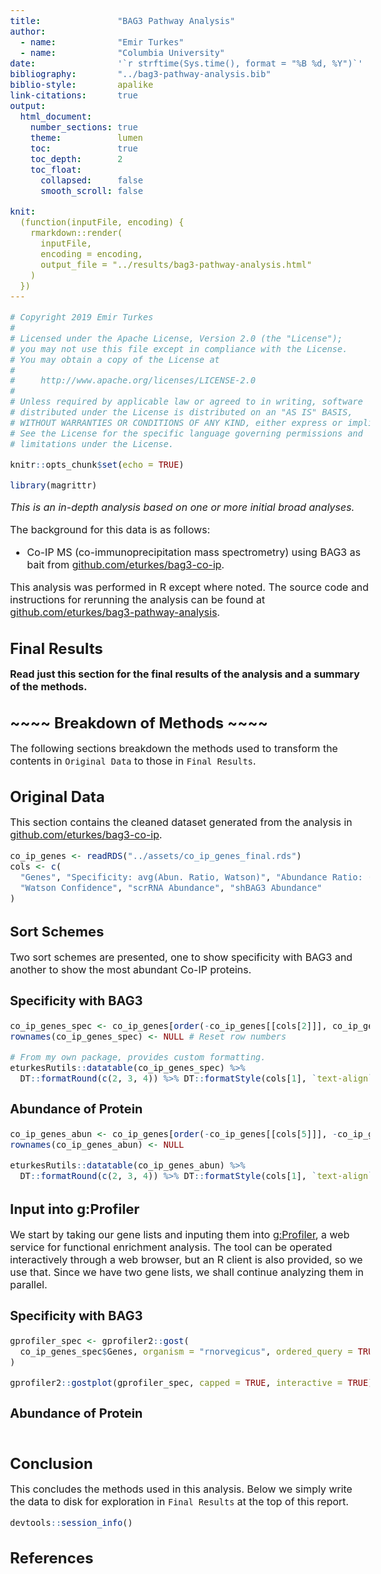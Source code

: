 ```yaml
---
title:               "BAG3 Pathway Analysis"
author:
  - name:            "Emir Turkes"
  - name:            "Columbia University"
date:                '`r strftime(Sys.time(), format = "%B %d, %Y")`'
bibliography:        "../bag3-pathway-analysis.bib"
biblio-style:        apalike
link-citations:      true
output:
  html_document:
    number_sections: true
    theme:           lumen
    toc:             true
    toc_depth:       2
    toc_float:
      collapsed:     false
      smooth_scroll: false

knit:
  (function(inputFile, encoding) {
    rmarkdown::render(
      inputFile,
      encoding = encoding,
      output_file = "../results/bag3-pathway-analysis.html"
    )
  })
---
```


```r
# Copyright 2019 Emir Turkes
# 
# Licensed under the Apache License, Version 2.0 (the "License");
# you may not use this file except in compliance with the License.
# You may obtain a copy of the License at
# 
#     http://www.apache.org/licenses/LICENSE-2.0
# 
# Unless required by applicable law or agreed to in writing, software
# distributed under the License is distributed on an "AS IS" BASIS,
# WITHOUT WARRANTIES OR CONDITIONS OF ANY KIND, either express or implied.
# See the License for the specific language governing permissions and
# limitations under the License.

knitr::opts_chunk$set(echo = TRUE)

library(magrittr)
```

<style type="text/css">

body{font-size: 16px;}
h1.title {font-size: 35px;}
h1 {font-size: 24px;}
h2 {font-size: 22px;}
h3 {font-size: 20px;}
.toc-content {padding-left: 0px; padding-right: 0px;}
div.tocify {width: 100%;}
.tocify-subheader .tocify-item {font-size: 0.95em; padding-left: 25px; text-indent: 0;}
div.main-container {max-width: none; width: 100%;}

</style>

*This is an in-depth analysis based on one or more initial broad analyses.*

The background for this data is as follows:

- Co-IP MS (co-immunoprecipitation mass spectrometry) using BAG3 as bait from [github.com/eturkes/bag3-co-ip](https://github.com/eturkes/bag3-co-ip).

This analysis was performed in R except where noted.
The source code and instructions for rerunning the analysis can be found at [github.com/eturkes/bag3-pathway-analysis](https://github.com/eturkes/bag3-pathway-analysis).

# Final Results

**Read just this section for the final results of the analysis and a summary of the methods.**

# ~~~~ Breakdown of Methods ~~~~ {-}

The following sections breakdown the methods used to transform the contents in `Original Data` to those in `Final Results`.

# Original Data

This section contains the cleaned dataset generated from the analysis in [github.com/eturkes/bag3-co-ip](https://github.com/eturkes/bag3-co-ip).

```r
co_ip_genes <- readRDS("../assets/co_ip_genes_final.rds")
cols <- c(
  "Genes", "Specificity: avg(Abun. Ratio, Watson)", "Abundance Ratio: (scr/sh)",
  "Watson Confidence", "scrRNA Abundance", "shBAG3 Abundance"
)
```

## Sort Schemes {.tabset}

Two sort schemes are presented, one to show specificity with BAG3 and another to show the most abundant Co-IP proteins.

### Specificity with BAG3

```r
co_ip_genes_spec <- co_ip_genes[order(-co_ip_genes[[cols[2]]], co_ip_genes[[cols[6]]]), ]
rownames(co_ip_genes_spec) <- NULL # Reset row numbers

# From my own package, provides custom formatting.
eturkesRutils::datatable(co_ip_genes_spec) %>%
  DT::formatRound(c(2, 3, 4)) %>% DT::formatStyle(cols[1], `text-align` = "center")
```

### Abundance of Protein

```r
co_ip_genes_abun <- co_ip_genes[order(-co_ip_genes[[cols[5]]], -co_ip_genes[[cols[6]]]), ]
rownames(co_ip_genes_abun) <- NULL

eturkesRutils::datatable(co_ip_genes_abun) %>%
  DT::formatRound(c(2, 3, 4)) %>% DT::formatStyle(cols[1], `text-align` = "center")
```

## Input into g:Profiler {.tabset}

We start by taking our gene lists and inputing them into [g:Profiler](https://biit.cs.ut.ee/gprofiler/gost), a web service for functional enrichment analysis.
The tool can be operated interactively through a web browser, but an R client is also provided, so we use that.
Since we have two gene lists, we shall continue analyzing them in parallel.

### Specificity with BAG3

```r
gprofiler_spec <- gprofiler2::gost(
  co_ip_genes_spec$Genes, organism = "rnorvegicus", ordered_query = TRUE, exclude_iea = TRUE
)

gprofiler2::gostplot(gprofiler_spec, capped = TRUE, interactive = TRUE)
```

### Abundance of Protein

```r

```

# Conclusion

This concludes the methods used in this analysis.
Below we simply write the data to disk for exploration in `Final Results` at the top of this report.

```r
devtools::session_info()
```

# References
